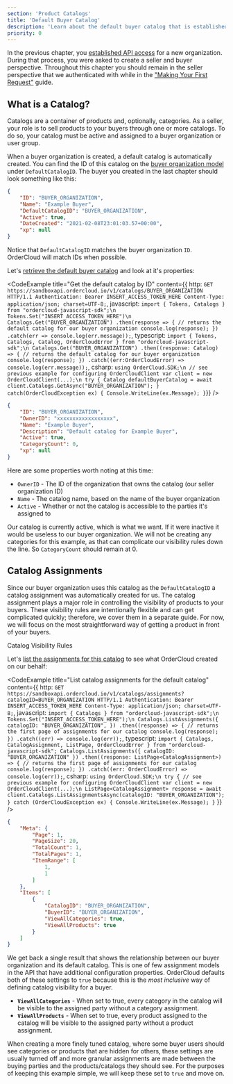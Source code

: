 ```yaml
---
section: 'Product Catalogs'
title: 'Default Buyer Catalog'
description: 'Learn about the default buyer catalog that is established on your behalf whenever a new buyer organization is created.'
priority: 0
---
```


In the previous chapter, you [established API access](/learn/getting-started/establishing-api-access) for a new organization. During that process, you were asked to create a seller and buyer perspective. Throughout this chapter you should remain in the seller perspective that we authenticated with while in the ["Making Your First Request"](/learn/getting-started/making-your-first-request) guide.

## What is a Catalog?
Catalogs are a container of products and, optionally, categories. As a seller, your role is to sell products to your buyers through one or more catalogs. To do so, your catalog must be active and assigned to a buyer organization or user group.

When a buyer organization is created, a default catalog is automatically created. You can find the ID of this catalog on the [buyer organization model](/api-reference/buyers/buyers/get) under `DefaultCatalogID`. The buyer you created in the last chapter should look something like this:

```json
{
	"ID": "BUYER_ORGANIZATION",
	"Name": "Example Buyer",
	"DefaultCatalogID": "BUYER_ORGANIZATION",
	"Active": true,
	"DateCreated": "2021-02-08T23:01:03.57+00:00",
	"xp": null
}
```

Notice that `DefaultCatalogID` matches the buyer organization `ID`. OrderCloud will match IDs when possible.

Let's [retrieve the default buyer catalog](/api-reference/product-catalogs/catalogs/get) and look at it's properties:

<CodeExample
  title="Get the default catalog by ID"
  content={{
    http: `GET https://sandboxapi.ordercloud.io/v1/catalogs/BUYER_ORGANIZATION HTTP/1.1
Authentication: Bearer INSERT_ACCESS_TOKEN_HERE
Content-Type: application/json; charset=UTF-8;`,
javascript: `import { Tokens, Catalogs } from "ordercloud-javascript-sdk";\n
Tokens.Set("INSERT_ACCESS_TOKEN_HERE")\n
Catalogs.Get("BUYER_ORGANIZATION")
  .then(response => {
      // returns the default catalog for our buyer organization
      console.log(response);
  })
  .catch(err => console.log(err.message));`,
typescript: `import { Tokens, Catalogs, Catalog, OrderCloudError } from "ordercloud-javascript-sdk";\n
Catalogs.Get("BUYER_ORGANIZATION")
  .then((response: Catalog) => {
      // returns the default catalog for our buyer organization
      console.log(response);
  })
  .catch((err:OrderCloudError) => console.log(err.message));`,
csharp: `using OrderCloud.SDK;\n
// see previous example for configuring OrderCloudClient
var client = new OrderCloudClient(...);\n
try
{
	Catalog defaultBuyerCatalog = await client.Catalogs.GetAsync("BUYER_ORGANIZATION");
} catch(OrderCloudException ex)
{
	Console.WriteLine(ex.Message);
}`}}
/>

```json
{
	"ID": "BUYER_ORGANIZATION",
	"OwnerID": "xxxxxxxxxxxxxxxxxx",
	"Name": "Example Buyer",
	"Description": "Default catalog for Example Buyer",
	"Active": true,
	"CategoryCount": 0,
	"xp": null
}
```

Here are some properties worth noting at this time:

- `OwnerID` - The ID of the organization that owns the catalog (our seller organization ID)
- `Name` - The catalog name, based on the name of the buyer organization
- `Active` - Whether or not the catalog is accessible to the parties it's assigned to

Our catalog is currently active, which is what we want. If it were inactive it would be useless to our buyer organization. We will not be creating any categories for this example, as that can complicate our visibility rules down the line. So `CategoryCount` should remain at 0.

## Catalog Assignments
Since our buyer organization uses this catalog as the `DefaultCatalogID` a catalog assignment was automatically created for us. The catalog assignment plays a major role in controlling the visibility of products to your buyers. These visibility rules are intentionally flexible and can get complicated quickly; therefore, we cover them in a separate guide. For now, we will focus on the most straightforward way of getting a product in front of your buyers.

<ContentLink to="/knowledge-base/catalog-visibility-rules" subtitle="Further Reading">Catalog Visibility Rules</ContentLink>

Let's [list the assignments for this catalog](/api-reference/product-catalogs/catalogs/list-assignments) to see what OrderCloud created on our behalf:

<CodeExample
  title="List catalog assignments for the default catalog"
  content={{
    http: `GET https://sandboxapi.ordercloud.io/v1/catalogs/assignments?catalogID=BUYER_ORGANIZATION HTTP/1.1
Authentication: Bearer INSERT_ACCESS_TOKEN_HERE
Content-Type: application/json; charset=UTF-8;`,
javascript: `import { Catalogs } from "ordercloud-javascript-sdk";\n
Tokens.Set("INSERT_ACCESS_TOKEN_HERE");\n
Catalogs.ListAssignments({
  catalogID: "BUYER_ORGANIZATION",
})
  .then((response) => {
    // returns the first page of assignments for our catalog
    console.log(response);
  })
  .catch((err) => console.log(err));`,
typescript: `import { Catalogs, CatalogAssignment, ListPage, OrderCloudError } from "ordercloud-javascript-sdk";
Catalogs.ListAssignments({
  catalogID: "BUYER_ORGANIZATION"
})
.then((response: ListPage<CatalogAssignment>) => {
  // returns the first page of assignments for our catalog
  console.log(response);
})
.catch((err: OrderCloudError) => console.log(err));`,
csharp: `using OrderCloud.SDK;\n
try
{
    // see previous example for configuring OrderCloudClient
    var client = new OrderCloudClient(...);\n
    ListPage<CatalogAssignment> response = await client.Catalogs.ListAssignmentsAsync(catalogID: "BUYER_ORGANIZATION");
}
catch (OrderCloudException ex)
{
    Console.WriteLine(ex.Message);
}`
}}
/>

```json
{
	"Meta": {
		"Page": 1,
		"PageSize": 20,
		"TotalCount": 1,
		"TotalPages": 1,
		"ItemRange": [
			1,
			1
		]
	},
	"Items": [
		{
			"CatalogID": "BUYER_ORGANIZATION",
			"BuyerID": "BUYER_ORGANIZATION",
			"ViewAllCategories": true,
			"ViewAllProducts": true
		}
	]
}
```

We get back a single result that shows the relationship between our buyer organization and its default catalog. This is one of few assignment models in the API that have additional configuration properties. OrderCloud defaults both of these settings to `true` because this is the _most inclusive_ way of defining catalog visibility for a buyer.

- **`ViewAllCategories`** - When set to true, every category in the catalog will be visible to the assigned party without a category assignment.
- **`ViewAllProducts`** - When set to true, every product assigned to the catalog will be visible to the assigned party without a product assignment.

When creating a more finely tuned catalog, where some buyer users should see categories or products that are hidden for others, these settings are usually turned off and more granular assignments are made between the buying parties and the products/catalogs they should see. For the purposes of keeping this example simple, we will keep these set to `true` and move on.
